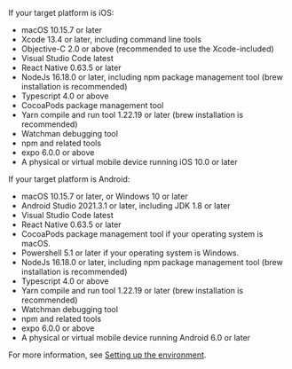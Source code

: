 <PlatformWrapper platform="react-native">

If your target platform is iOS:

- macOS 10.15.7 or later
- Xcode 13.4 or later, including command line tools
- Objective-C 2.0 or above (recommended to use the Xcode-included)
- Visual Studio Code latest
- React Native 0.63.5 or later
- NodeJs 16.18.0 or later, including npm package management tool (brew installation is recommended)
- Typescript 4.0 or above
- CocoaPods package management tool
- Yarn compile and run tool 1.22.19 or later (brew installation is recommended)
- Watchman debugging tool
- npm and related tools
- expo 6.0.0 or above
- A physical or virtual mobile device running iOS 10.0 or later

If your target platform is Android:

- macOS 10.15.7 or later, or Windows 10 or later
- Android Studio 2021.3.1 or later, including JDK 1.8 or later
- Visual Studio Code latest
- React Native 0.63.5 or later
- CocoaPods package management tool if your operating system is macOS.
- Powershell 5.1 or later if your operating system is Windows.
- NodeJs 16.18.0 or later, including npm package management tool  (brew installation is recommended)
- Typescript 4.0 or above
- Yarn compile and run tool 1.22.19 or later (brew installation is recommended)
- Watchman debugging tool
- npm and related tools
- expo 6.0.0 or above
- A physical or virtual mobile device running Android 6.0 or later

For more information, see [Setting up the environment](https://reactnative.dev/docs/environment-setup).

</PlatformWrapper>